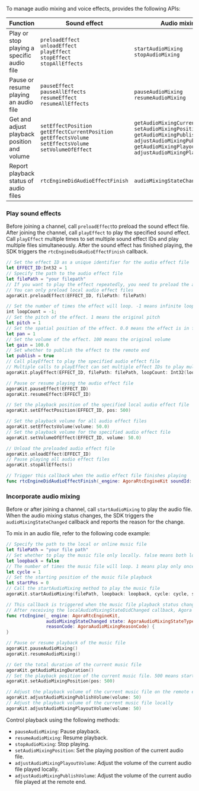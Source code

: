 To manage audio mixing and voice effects, <Vg k="VSDK"/> provides the following APIs:

| Function | Sound effect | Audio mixing |
|----------|--------------|-----------------------------|
| Play or stop playing a specific audio file     | `preloadEffect`<br/> `unloadEffect`<br/> `playEffect`<br/> `stopEffect`<br/> `stopAllEffects`  | `startAudioMixing`<br/> `stopAudioMixing`       |
| Pause or resume playing an audio file          | `pauseEffect`<br/> `pauseAllEffects`<br/> `resumeEffect`<br/> `resumeAllEffects` | `pauseAudioMixing`<br/> `resumeAudioMixing`    |
| Get and adjust playback position and volume   | `setEffectPosition`<br/> `getEffectCurrentPosition`<br/> `getEffectsVolume`<br/> `setEffectsVolume`<br/> `setVolumeOfEffect` | `getAudioMixingCurrentPosition`<br/> `setAudioMixingPosition`<br/> `getAudioMixingPublishVolume`<br/> `adjustAudioMixingPublishVolume`<br/> `getAudioMixingPlayoutVolume`<br/> `adjustAudioMixingPlayoutVolume` |
| Report playback status of audio files          | `rtcEngineDidAudioEffectFinish`                       | `audioMixingStateChanged`                    |

### Play sound effects

Before joining a channel, call `preloadEffect`to preload the sound effect file. After joining the channel, call `playEffect` to play the specified sound effect. Call `playEffect` multiple times to set multiple sound effect IDs and play multiple files simultaneously. After the sound effect has finished playing, the SDK triggers the `rtcEngineDidAudioEffectFinish` callback.

   ```swift
   // Set the effect ID as a unique identifier for the audio effect file
   let EFFECT_ID:Int32 = 1
   // Specify the path to the audio effect file
   let filePath = "your filepath"
   // If you want to play the effect repeatedly, you need to preload the audio effect file into memory. Do not preload if the file size is large
   // You can only preload local audio effect files
   agoraKit.preloadEffect(EFFECT_ID, filePath: filePath)

   // Set the number of times the effect will loop. -1 means infinite loop
   int loopCount = -1;
   // Set the pitch of the effect. 1 means the original pitch
   let pitch = 1
   // Set the spatial position of the effect. 0.0 means the effect is in front
   let pan = 1
   // Set the volume of the effect. 100 means the original volume
   let gain = 100.0
   // Set whether to publish the effect to the remote end
   let publish = true
   // Call playEffect to play the specified audio effect file
   // Multiple calls to playEffect can set multiple effect IDs to play multiple audio effect files simultaneously
   agoraKit.playEffect(EFFECT_ID, filePath: filePath, loopCount: Int32(loopCount), pitch: pitch, pan: pan, gain: gain, publish: publish)

   // Pause or resume playing the audio effect file
   agoraKit.pauseEffect(EFFECT_ID)
   agoraKit.resumeEffect(EFFECT_ID)

   // Set the playback position of the specified local audio effect file
   agoraKit.setEffectPosition(EFFECT_ID, pos: 500)

   // Set the playback volume for all audio effect files
   agoraKit.setEffectsVolume(volume: 50.0)
   // Set the playback volume for the specified audio effect file
   agoraKit.setVolumeOfEffect(EFFECT_ID, volume: 50.0)

   // Unload the preloaded audio effect file
   agoraKit.unloadEffect(EFFECT_ID)
   // Pause playing all audio effect files
   agoraKit.stopAllEffects()

   // Trigger this callback when the audio effect file finishes playing
   func rtcEngineDidAudioEffectFinish(_engine: AgoraRtcEngineKit soundId: soundId)
   ```

### Incorporate audio mixing

Before or after joining a channel, call `startAudioMixing` to play the audio file. When the audio mixing status changes, the SDK triggers the `audioMixingStateChanged` callback and reports the reason for the change. 

To mix in an audio file, refer to the following code example:

```swift
// Specify the path to the local or online music file
let filePath = "your file path"
// Set whether to play the music file only locally. false means both local and remote users can hear the music file
let loopback = false
// The number of times the music file will loop. 1 means play only once
let cycle = 1
// Set the starting position of the music file playback
let startPos = 0
// Call the startAudioMixing method to play the music file
agoraKit.startAudioMixing(filePath, loopback: loopback, cycle: cycle, startPos: startPos)

// This callback is triggered when the music file playback status changes
// After receiving the localAudioMixingStateDidChanged callback, Agora recommends calling other music mixing APIs, such as pauseAudioMixing or getAudioMixingDuration
func rtcEngine(_ engine: AgoraRtcEngineKit,
               audioMixingStateChanged state: AgoraAudioMixingStateType,
               reasonCode: AgoraAudioMixingReasonCode) {
}

// Pause or resume playback of the music file
agoraKit.pauseAudioMixing()
agoraKit.resumeAudioMixing()

// Get the total duration of the current music file
agoraKit.getAudioMixingDuration()
// Set the playback position of the current music file. 500 means start playing from 500 ms into the music file
agoraKit.setAudioMixingPosition(pos: 500)

// Adjust the playback volume of the current music file on the remote end
agoraKit.adjustAudioMixingPublishVolume(volume: 50)
// Adjust the playback volume of the current music file locally
agoraKit.adjustAudioMixingPlayoutVolume(volume: 50)
```

Control playback using the following methods:

- `pauseAudioMixing`: Pause playback.
- `resumeAudioMixing`: Resume playback.
- `stopAudioMixing`: Stop playing.
- `setAudioMixingPosition`: Set the playing position of the current audio file.
- `adjustAudioMixingPlayoutVolume`: Adjust the volume of the current audio file played locally.
- `adjustAudioMixingPublishVolume`: Adjust the volume of the current audio file played at the remote end.